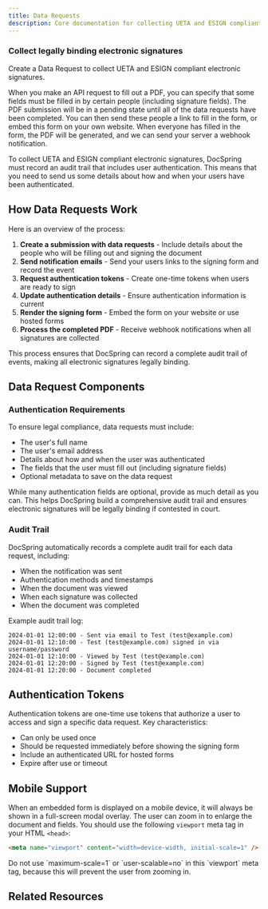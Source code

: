 ```yaml
---
title: Data Requests
description: Core documentation for collecting UETA and ESIGN compliant electronic signatures
---
```



### Collect legally binding electronic signatures

Create a Data Request to collect UETA and ESIGN compliant electronic signatures.

When you make an API request to fill out a PDF, you can specify that some fields must be filled in by certain people (including signature fields). The PDF submission will be in a pending state until all of the data requests have been completed. You can then send these people a link to fill in the form, or embed this form on your own website. When everyone has filled in the form, the PDF will be generated, and we can send your server a webhook notification.

To collect UETA and ESIGN compliant electronic signatures, DocSpring must record an audit trail that includes user authentication. This means that you need to send us some details about how and when your users have been authenticated.

## How Data Requests Work

Here is an overview of the process:

1. **Create a submission with data requests** - Include details about the people who will be filling out and signing the document
2. **Send notification emails** - Send your users links to the signing form and record the event
3. **Request authentication tokens** - Create one-time tokens when users are ready to sign
4. **Update authentication details** - Ensure authentication information is current
5. **Render the signing form** - Embed the form on your website or use hosted forms
6. **Process the completed PDF** - Receive webhook notifications when all signatures are collected

This process ensures that DocSpring can record a complete audit trail of events, making all electronic signatures legally binding.

## Data Request Components

### Authentication Requirements

To ensure legal compliance, data requests must include:

- The user's full name
- The user's email address
- Details about how and when the user was authenticated
- The fields that the user must fill out (including signature fields)
- Optional metadata to save on the data request

<Aside type="tip">
  While many authentication fields are optional, provide as much detail as you
  can. This helps DocSpring build a comprehensive audit trail and ensures
  electronic signatures will be legally binding if contested in court.
</Aside>

### Audit Trail

DocSpring automatically records a complete audit trail for each data request, including:

- When the notification was sent
- Authentication methods and timestamps
- When the document was viewed
- When each signature was collected
- When the document was completed

Example audit trail log:

```
2024-01-01 12:00:00 - Sent via email to Test (test@example.com)
2024-01-01 12:10:00 - Test (test@example.com) signed in via username/password
2024-01-01 12:10:00 - Viewed by Test (test@example.com)
2024-01-01 12:20:00 - Signed by Test (test@example.com)
2024-01-01 12:20:00 - Document completed
```

## Authentication Tokens

Authentication tokens are one-time use tokens that authorize a user to access and sign a specific data request. Key characteristics:

- Can only be used once
- Should be requested immediately before showing the signing form
- Include an authenticated URL for hosted forms
- Expire after use or timeout

## Mobile Support

When an embedded form is displayed on a mobile device, it will always be shown in a full-screen modal overlay. The user can zoom in to enlarge the document and fields. You should use the following `viewport` meta tag in your HTML `<head>`:

```html
<meta name="viewport" content="width=device-width, initial-scale=1" />
```

<Aside type="caution">
  Do not use `maximum-scale=1` or `user-scalable=no` in this `viewport` meta
  tag, because this will prevent the user from zooming in.
</Aside>

## Related Resources

<LinkCard
  title="Step-by-Step Implementation Guide"
  href="/docs/guides/embedded-forms/embedded-data-requests/"
  description="Complete tutorial for implementing data requests"
/>

<LinkCard
  title="JavaScript API Reference"
  href="/docs/forms/js-libraries/data-requests-js/"
  description="Complete reference for DocSpring.createVisualForm() options and callbacks"
/>

<LinkCard
  title="Create Data Requests API Guide"
  href="/docs/api-guide/create-data-requests/"
  description="Learn how to create PDF submissions with pending data requests"
/>
